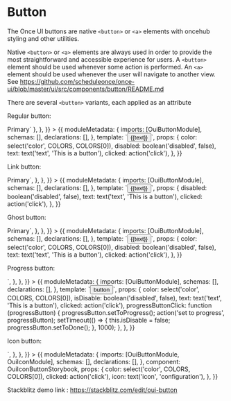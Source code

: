 
<Meta title="MDX/Button" component={Button} />

# Button

The Once UI buttons are native `<button>` or `<a>` elements with oncehub styling and other utilities.

Native `<button>` or `<a>` elements are always used in order to provide the most straightforward and accessible experience for users. A `<button>` element should be used whenever some action is performed. An `<a>` element should be used whenever the user will navigate to another view. See https://github.com/scheduleonce/once-ui/blob/master/ui/src/components/button/README.md

There are several `<button>` variants, each applied as an attribute

Regular button:

<Canvas>
  <Story
    name="Regular"
    parameters={{
      docs: {
        source: { code: `<button oui-button color="primary">Primary</button>` },
      },
    }}
  >
    {{
      moduleMetadata: {
        imports: [OuiButtonModule],
        schemas: [],
        declarations: [],
      },
      template: `<button oui-button [disabled]="disabled" (click)="clicked()" [color]="color">{{text}}</button>`,
      props: {
        color: select('color', COLORS, COLORS[0]),
        disabled: boolean('disabled', false),
        text: text('text', 'This is a button'),
        clicked: action('click'),
      },
    }}
  </Story>
</Canvas>

Link button:

<Canvas>
  <Story
    name="Link"
    parameters={{
      docs: {
        source: {
          code: `<button oui-link-button color="primary">Primary</button>`,
        },
      },
    }}
  >
    {{
      moduleMetadata: {
        imports: [OuiButtonModule],
        schemas: [],
        declarations: [],
      },
      template: `<button oui-link-button [disabled]="disabled" (click)="clicked()">{{text}}</button>`,
      props: {
        disabled: boolean('disabled', false),
        text: text('text', 'This is a button'),
        clicked: action('click'),
      },
    }}
  </Story>
</Canvas>

Ghost button:

<Canvas>
  <Story
    name="Ghost"
    parameters={{
      docs: {
        source: {
          code: `<button oui-ghost-button color="primary">Primary</button>`,
        },
      },
    }}
  >
    {{
      moduleMetadata: {
        imports: [OuiButtonModule],
        schemas: [],
        declarations: [],
      },
      template: `<button oui-ghost-button [disabled]="disabled" (click)="clicked()" [color]="color">{{text}}</button>`,
      props: {
        color: select('color', COLORS, COLORS[0]),
        disabled: boolean('disabled', false),
        text: text('text', 'This is a button'),
        clicked: action('click'),
      },
    }}
  </Story>
</Canvas>

Progress button:

<Canvas>
  <Story
    name="Progress"
    parameters={{
      docs: {
        source: {
          code: `<button #progressButton oui-button [progress]="['Discard','Discarding...','Discarded']"(click)="buttonClick()"></button>`,
        },
      },
    }}
  >
    {{
      moduleMetadata: {
        imports: [OuiButtonModule],
        schemas: [],
        declarations: [],
      },
      template: `<button
                  #progressButton
                  oui-button
                  progress
                  [color]="color"
                  [disabled]="isDisable"
                  (click)="clicked();progressButtonClick(progressButton)">
                  button
                </button>`,
      props: {
        color: select('color', COLORS, COLORS[0]),
        isDisable: boolean('disabled', false),
        text: text('text', 'This is a button'),
        clicked: action('click'),
        progressButtonClick: function (progressButton) {
          progressButton.setToProgress();
          action('set to progress', progressButton);
          setTimeout(() => {
            this.isDisable = false;
            progressButton.setToDone();
          }, 1000);
        },
      },
    }}
  </Story>
</Canvas>

Icon button:

<Canvas>
  <Story
    name="Icon"
    parameters={{
      docs: {
        source: {
          code: `<button oui-icon-button><oui-icon svgIcon="configuration"></oui-icon></button>`,
        },
      },
    }}
  >
    {{
      moduleMetadata: {
        imports: [OuiButtonModule, OuiIconModule],
        schemas: [],
        declarations: [],
      },
      component: OuiIconButtonStorybook,
      props: {
        color: select('color', COLORS, COLORS[0]),
        clicked: action('click'),
        icon: text('icon', 'configuration'),
      },
    }}
  </Story>
</Canvas>

Stackblitz demo link : https://stackblitz.com/edit/oui-button

<ArgsTable of={OuiButton} />
